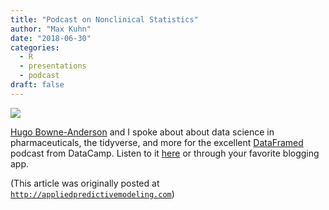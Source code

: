 ```yaml
---
title: "Podcast on Nonclinical Statistics"
author: "Max Kuhn"
date: "2018-06-30"
categories:
  - R
  - presentations
  - podcast
draft: false
---
```


![](DjXIG2TV4AAHmX3.jpeg){fig-align="center"}

[Hugo Bowne-Anderson](https://twitter.com/hugobowne) and I spoke about about data science in pharmaceuticals, the tidyverse, and more for the excellent [DataFramed](https://www.datacamp.com/community/podcast) podcast from DataCamp. Listen to it [here](https://www.datacamp.com/community/podcast/data-science-pharmaceuticals) or through your favorite blogging app.  

(This article was originally posted at [`http://appliedpredictivemodeling.com`](http://appliedpredictivemodeling.com/blog/2018/7/30/podcast-on-nonclinical-statistics))